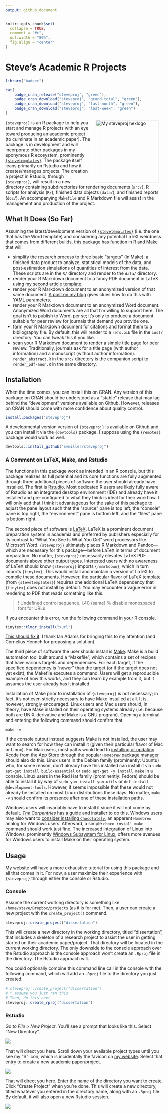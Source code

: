```yaml
---
output: github_document
---
```


```r
knitr::opts_chunk$set(
  collapse = TRUE,
  comment = "#>",
  out.width = "80%",
  fig.align = "center"
)
```

# Steve's Academic R Projects

```r
library("badger")
```

```r
cat(
	badge_cran_release("steveproj", "green"),
	badge_cran_download("steveproj", "grand-total", "green"),
	badge_cran_download("steveproj", "last-month", "green"),
	badge_cran_download("steveproj", "last-week", "green")
)
```

<img src="http://svmiller.com/images/steveproj-hexlogo.png" alt="My steveproj hexlogo" align="right" width="200" style="padding: 0 15px; float: right;"/>

`{steveproj}` is an R package to help you start and manage R projects with an eye toward producing an academic project (to culminate in an academic paper). The package is in development and will incorporate other packages in my eponymous R ecosystem, prominently [`{stevetemplates}`](https://github.com/svmiller/stevetemplates). The package itself leans primarily on Rstudio and how it creates/manages projects. The creation a project in Rstudio, through `{steveproj}`, will result in a new directory containing subdirectories for rendering documents (`src/`), R scripts for analysis (`R/`), finished data objects (`data/`), and finished reports (`doc/`). An accompanying `Makefile` and R Markdown file will assist in the management and production of the project.

## What It Does (So Far)

Assuming the latest/development version of [`{stevetemplates}`](https://github.com/svmiller/stevetemplates) (i.e. the one that has the Word template) and considering any potential LaTeX weirdness that comes from different builds, this package has function in R and Make that will:

- simplify the research process to three basic "targets" (in Make): a finished data product to analyze, statistical models of the data, and post-estimation simulations of quantities of interest from the data. These scripts are in the `R/` directory and render to the `data/` directory.
- render your R Markdown document to a fancy PDF document in LaTeX using [my second article template](http://svmiller.com/blog/2020/09/another-rmarkdown-article-template/).
- render your R Markdown document to an anonymized version of that same document. [A post on my blog](http://svmiller.com/blog/2021/03/handle-academic-projects-steveproj-make/) gives clues how to do this with YAML parameters.
- render your R Markdown document to an anonymized Word document. Anonymized Word documents are all that I'm willing to support here. The goal isn't to publish to Word, per se; it's only to produce a document suitable for peer review for journals that demand you provide one.
- farm your R Markdown document for citations and format them to a bibliography file. By default, this will render to a `refs.bib` file in the `inst/` directory. You can tweak this if you like.
- scan your R Markdown document to render a simple title page for peer review. Traditionally, journals ask for a title page (with author information) and a manuscript (without author information). `render_abstract.R` in the `src/` directory is the companion script to `render_pdf-anon.R` in the same directory.

## Installation

When the time comes, you can install this on CRAN. Any version of this package on CRAN should be understood as a "stable" release that may lag behind the "development" versions available on Github. However, releases on CRAN should come with more confidence about quality control.

```r
install.packages("steveproj")
```

A developmental version version of `{steveproj}` is available on Github and you can install it via the `{devtools}` package. I suppose using the `{remotes}` package would work as well.

```r
devtools::install_github("svmiller/steveproj")
```

### A Comment on LaTeX, Make, and Rstudio

The functions in this package work as intended in an R console, but this package realizes its full potential and its core functions are fully augmented through three additional pieces of software the user should already have installed. The first is [Rstudio](https://www.rstudio.com). Most dedicated R users are likely fully aware of Rstudio as an integrated desktop environment (IDE) and already have it installed and pre-configured to what they think is ideal for their workflow. I will only add that I think it advantageous for the sake of this package to adjust the pane layout such that the "source" pane is top left, the "console" pane is top right, the "environment" pane is bottom left, and the "files" pane is bottom right.

The second piece of software is [LaTeX](https://www.latex-project.org). LaTeX is a prominent document preparation system in academia and preferred by publishers especially for its contrast to "What You See Is What You Get" word processors like Microsoft Word. `{steveproj}` ultimately places R Markdown and Pandoc---which are necessary for this package---before LaTeX in terms of document preparation. No matter, `{steveproj}` necessarily elevates LaTeX PDF documents above other output types. Interested users with no awareness of LaTeX should know `{steveproj}` imports `{rmarkdown}`, which in turn imports `{tinytex}`. This would install and maintain a version of LaTeX to compile these documents. However, the particular flavor of LaTeX template (from `{stevetemplates}`) requires one additional LaTeX dependency that `{tinytex}` does not install by default. You may encounter a vague error in rendering to PDF that reads something like this.

> ! Undefined control sequence.
l.40 \urlstyle
{same} % disable monospaced font for URLs

If you encounter this error, run the following command in your R console.

```r
tinytex::tlmgr_install("xurl")
```

[This should fix it](https://github.com/svmiller/stevetemplates/issues/1). I thank Ian Adams for bringing this to my attention (and Cornelius Hennch for proposing a solution).

The third piece of software the user should install is [Make](https://en.wikipedia.org/wiki/Make_(software)). Make is a build automation tool built around a "Makefile", which contains a set of recipes that have various targets and dependencies. For each target, if the specified dependency is "newer" than the target (or if the target does not yet exist), the Makefile executes a command. Users will get a reproducible example of how this works, and they can learn by example from it, but it assumes the user already has it installed.

Installation of Make prior to installation of `{steveproj}` is not necessary; in fact, it's not even strictly necessary to have Make installed at all. It is, however, strongly encouraged. Linux users and Mac users should, in theory, have Make installed on their operating systems already (i.e. because both are UNIX-derivative and Make is a GNU program). Opening a terminal and entering the following command should confirm that.

```make
make -v
```

If the console output instead suggests Make is not installed, the user may want to search for how they can install it (given their particular flavor of Mac or Linux). For Mac users, most paths would lead to [installing or updating Xcode from the App Store](https://stackoverflow.com/questions/10265742/how-to-install-make-and-gcc-on-a-mac) through the popular [`Homebrew` package manager](https://brew.sh) should also do this. Linux users in the Debian family (prominently: Ubuntu) who, for some reason, don't already have this installed can install it via `sudo apt-get install build-essential` or `sudo apt-get -y install make` in a console. Linux users in the Red Hat family (prominently: Fedora) should be able to install it by way of `sudo yum install yum-utils` or `dnf install @development-tools`. However, it seems impossible that these would not already be installed on most Linux distributions these days. No matter, `make -v` should confirm its presence after one of these installation paths.

Windows users will invariably have to install it since it will not come by default. [*The Carpentries* has a guide](https://swcarpentry.github.io/make-novice/setup) and installer to do this. Windows users may also want to [consider installing `Chocolately`](https://chocolatey.org), an apparent `Homebrew` analog for Windows users. Afterward, a simple `choco install make` command should work just fine. The increased integration of Linux into Windows, prominently [Windows Subsystem for Linux](https://docs.microsoft.com/en-us/windows/wsl/install-win10), offers more avenues for Windows users to install Make on their operating system.

## Usage

My website will have a more exhaustive tutorial for using this package and all that comes in it. For now, a user maximize their experience with `{steveproj}` through either the console or Rstudio.

### Console

Assume the current working directory is something like `/home/steve/Dropbox/projects` (as it is for me). Then, a user can create a new project with the `create_project()` command.

```r
steveproj::create_project("dissertation")
```

This will create a new directory in the working directory, titled "dissertation", that includes a skeleton of a research project to assist the user in getting started on their academic paper/project. That directory will be located in the current working directory. The only downside to the console approach over the Rstudio approach is the console approach won't create an `.Rproj` file in the directory. The Rstudio approach will.

You could optionally combine this command line call in the console with the following command, which will add an `.Rproj` file to the directory you just created.

```r
# steveproj::create_project("dissertation")
# ^ assume you just ran this
# Then, do this next
steveproj::create_rproj("dissertation")
```

### Rstudio

Go to *File > New Project*. You'll see a prompt that looks like this. Select "New Directory".

![](http://svmiller.com/images/github-steveproj/steveproj-1.png)

That will direct you here. Scroll down your available project types until you see my "S" icon, which is incidentally the favicon on [my website](http://svmiller.com). Select that entry to create a new academic paper/project.

![](http://svmiller.com/images/github-steveproj/steveproj-2.png)

That will direct you here. Enter the name of the directory you want to create. Click "Create Project" when you're done. This will create a new directory, titled whatever you entered in the directory name, along with an `.Rproj` file. By default, it will also open a new Rstudio session.

![](http://svmiller.com/images/github-steveproj/steveproj-3.png)

